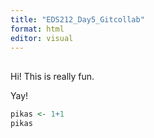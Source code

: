 ```yaml
---
title: "EDS212_Day5_Gitcollab"
format: html
editor: visual
---
```


## 

Hi! This is really fun.

Yay!

```r
pikas <- 1+1
pikas
```
